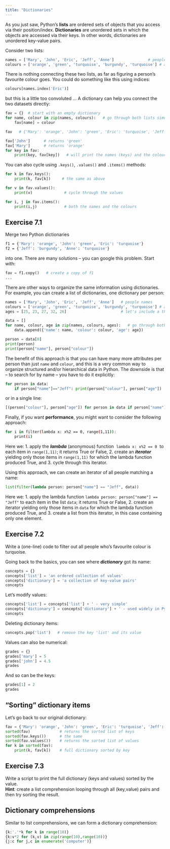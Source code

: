 ```yaml
---
title: "Dictionaries"
---
```


As you just saw, Python's **lists** are ordered sets of objects that you access via their
position/index. **Dictionaries** are unordered sets in which the objects are accessed via their keys. In other
words, dictionaries are unordered key-value pairs.

Consider two lists:

```py
names = ['Mary', 'John', 'Eric', 'Jeff', 'Anne']               # people
colours = ['orange', 'green', 'turquoise', 'burgundy', 'turquoise'] # and their respective favourite colours
```

There is nothing connecting these two lists, as far as figuring a person's favourite colour goes. You could do
something like this using indices:

```py
colours[names.index('Eric')]
```

but this is a little too convoluted ... A dictionary can help you connect the two datasets directly:

```py
fav = {}  # start with an empty dictionary
for name, colour in zip(names, colours):   # go through both lists simultaneously
    fav[name] = colour

fav   # {'Mary': 'orange', 'John': 'green', 'Eric': 'turquoise', 'Jeff': 'burgundy', 'Anne': 'turquoise'}

fav['John']      # returns 'green'
fav['Mary']      # returns 'orange'
for key in fav:
    print(key, fav[key])   # will print the names (keys) and the colours (values)
```

You can also cycle using `.keys()`, `.values()` and `.items()` methods:
```py
for k in fav.keys():
	print(k, fav[k])     # the same as above

for v in fav.values():
	print(v)              # cycle through the values

for i, j in fav.items():
	print(i,j)            # both the names and the colours
```



::: {.callout-caution collapse="true"}
## Exercise 7.1
Merge two Python dictionaries
```sh
f1 = {'Mary': 'orange', 'John': 'green', 'Eric': 'turquoise'}
f2 = {'Jeff': 'burgundy', 'Anne': 'turquoise'}
```
into one. There are many solutions -- you can google this problem. Start with:
```py
fav = f1.copy()   # create a copy of f1
...
```
:::

<!-- **Solution 1:** -->
<!-- ```py -->
<!-- fav = f1.copy() -->
<!-- for k in f2: -->
<!--     fav[k] = f2[k] -->
<!-- ``` -->
<!-- **Solution 2:** -->
<!-- ```py -->
<!-- fav = f1.copy() -->
<!-- fav.update(f2) -->
<!-- print(fav) -->
<!-- ``` -->







There are other ways to organize the same information using dictionaries. For example, you can create a list
of dictionaries, one dictionary per person:

```py
names = ['Mary', 'John', 'Eric', 'Jeff', 'Anne']   # people names
colours = ['orange', 'green', 'turquoise', 'burgundy', 'turquoise'] # and their respective favourite colours
ages = [25, 23, 27, 32, 26]                        # let's include a third attribute

data = []
for name, colour, age in zip(names, colours, ages):   # go through both lists simultaneously
    data.append({'name': name, 'colour': colour, 'age': age})

person = data[0]
print(person)
print(person["name"], person["colour"])
```

The benefit of this approach is that you can have many more attributes per person than just `name` and
`colour`, and this is a very common way to organize structured and/or hierarchical data in Python. The
downside is that -- to search for by name -- you have to do it explicitly:

```py
for person in data:
    if person["name"]=="Jeff": print(person["colour"], person["age"])
```

or in a single line:

```py
[(person["colour"], person["age"]) for person in data if person["name"]=="Jeff"]
```

Finally, if you want **performance**, you might want to consider the following approach:

```sh
for i in filter(lambda x: x%2 == 0, range(1,11)):
    print(i)
```

Here we:
1. apply the ***lambda*** (anonymous) function &nbsp;`lambda x: x%2 == 0`&nbsp; to each item in `range(1,11)`;
   it returns True or False,
2. create an ***iterator*** yielding only those items in `range(1,11)` for which the lambda function produced
   True, and
3. cycle through this iterator.

Using this approach, we can create an iterator of all people matching a name:

```py
list(filter(lambda person: person["name"] == "Jeff", data))
```

<!-- Here we apply the anonymous "lambda" function `lambda person: person["name"] == "Jeff"` to each item in the -->
<!-- collection `data` and return an *iterator* yielding only those items in `data` that evaluate to `true` when -->
<!-- applying the lambda funtion. -->

Here we:
1. apply the lambda function `lambda person: person["name"] == "Jeff"` to each item in the list `data`; it
   returns True or False,
2. create an iterator yielding only those items in `data` for which the lambda function produced True, and
3. create a list from this iterator, in this case containing only one element.





::: {.callout-caution collapse="true"}
## Exercise 7.2
Write a (one-line) code to filter out all people who's favourite colour is turquoise.
:::

<!-- ```py -->
<!-- list(filter(lambda person: person["colour"] == "turquoise", data)) -->
<!-- ``` -->








Going back to the basics, you can see where ***dictionary*** got its name:

```py
concepts = {}
concepts['list'] = 'an ordered collection of values'
concepts['dictionary'] = 'a collection of key-value pairs'
concepts
```

Let's modify values:

```py
concepts['list'] = concepts['list'] + ' - very simple'
concepts['dictionary'] = concepts['dictionary'] + ' - used widely in Python'
concepts
```

Deleting dictionary items:

```py
concepts.pop('list')   # remove the key 'list' and its value
```

Values can also be numerical:

```py
grades = {}
grades['mary'] = 5
grades['john'] = 4.5
grades
```

And so can be the keys:

```py
grades[1] = 2
grades
```

## "Sorting" dictionary items

Let's go back to our original dictionary:

```py
fav = {'Mary': 'orange', 'John': 'green', 'Eric': 'turquoise', 'Jeff': 'burgundy', 'Anne': 'turquoise'}
sorted(fav)             # returns the sorted list of keys
sorted(fav.keys())      # the same
sorted(fav.values())    # returns the sorted list of values
for k in sorted(fav):
	print(k, fav[k])    # full dictionary sorted by key
```

::: {.callout-caution collapse="true"}
## Exercise 7.3
Write a script to print the full dictionary (keys and values) sorted by the value.  
**Hint**: create a list comprehension looping through all (key,value) pairs and then try sorting the result.
:::

<!-- ```py -->
<!-- sorted([(v,k) for (k,v) in fav.items()])   # notice the order-->
<!-- ``` -->

## Dictionary comprehensions

Similar to list comprehensions, we can form a dictionary comprehension:

```py
{k:'.'*k for k in range(10)}
{k:v*2 for (k,v) in zip(range(10),range(10))}
{j:c for j,c in enumerate('computer')}
```
